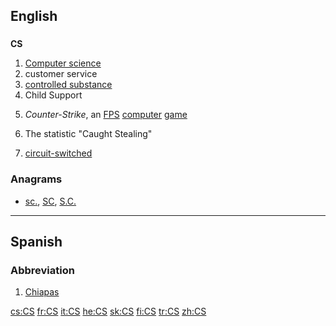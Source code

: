 {{also|Appendix:Variations of "cs"}}
==English==

==={{initialism-old|en}}===
'''CS'''

# [[computer science|Computer science]]
# customer service
# [[controlled substance]]
# Child Support
# {{context|computer games|lang=en}} ''Counter-Strike'', an [[FPS]] [[computer]] [[game]]
# {{context|baseball|lang=en}} The statistic "Caught Stealing"
# {{context|telecommunications|lang=en}} [[w:Circuit switching|circuit-switched]]

===Anagrams===
* [[sc.#English|sc.]], [[SC#English|SC]], [[S.C.#English|S.C.]]

----

==Spanish==

===Abbreviation===
{{head|es|abbreviation}}

# [[Chiapas]] {{gloss|Mexican state}}

[[cs:CS]]
[[fr:CS]]
[[it:CS]]
[[he:CS]]
[[sk:CS]]
[[fi:CS]]
[[tr:CS]]
[[zh:CS]]